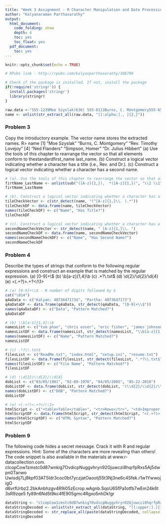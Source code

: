 ```yaml
---
title: "Week 3 Assignment - R Character Manipulation and Date Processing"
author: "Kalyanaraman Parthasarathy"
output:
  html_document:
    code_folding: show
    depth: 4
    toc: yes
    toc_float: yes
  pdf_document:
    toc: yes
---
```


```r
knitr::opts_chunk$set(echo = TRUE)

# RPubs link - http://rpubs.com/kalyanparthasarathy/308799

# Check if the package is installed. If not, install the package
if(!require('stringr')) {
  install.packages('stringr')
  library(stringr)
}

raw.data <-"555-1239Moe Szyslak(636) 555-0113Burns, C. Montgomery555-6542Rev. Timothy Lovejoy555 8904Ned Flanders636-555-3226Simpson, Homer5553642Dr. Julius Hibbert"
name <- unlist(str_extract_all(raw.data, "[[:alpha:]., ]{2,}"))

```

### Problem 3

Copy the introductory example. The vector name stores the extracted names.
R> name
     [1] "Moe Szyslak"       "Burns, C. Montgomery" "Rev. Timothy Lovejoy"
     [4] "Ned Flanders"      "Simpson, Homer"       "Dr. Julius Hibbert"
(a) Use the tools of this chapter to rearrange the vector so that all elements conform to thestandardfirst_name last_name.
(b) Construct a logical vector indicating whether a character has a title (i.e., Rev. and Dr.).
(c) Construct a logical vector indicating whether a character has a second name.

```r

# (a). Use the tools of this chapter to rearrange the vector so that all elements conform to thestandardfirst_name last_name.
firtName_LastName <- unlist(sub("([A-z]{1,}),  *([A-z]{1,})", "\\2 \\1", sub("[A-z]{1,}\\. "," ",name)))
firtName_LastName

# (b). Construct a logical vector indicating whether a character has a title (i.e., Rev. and Dr.).
tileCheckVector <- c(str_detect(name, "(^[A-z]{1,}\\. ).*"))
tileCheckDF <- data.frame(name, tileCheckVector)
names(tileCheckDF) <- c("Name", "Has Title?")
tileCheckDF

# (c). Construct a logical vector indicating whether a character has a second name.
secondNameCheckVector <- str_detect(name, " [A-z]{1,}\\. ")
secondNameCheckDF <- data.frame(name, secondNameCheckVector)
names(secondNameCheckDF) <- c("Name", "Has Second Name?")
secondNameCheckDF

```

### Problem 4

Describe the types of strings that conform to the following regular expressions and construct an example that is matched by the regular expression.
(a) [0-9]+\\$
(b) \\b[a-z]{1,4}\\b
(c) .*?\\.txt$
(d) \\d{2}/\\d{2}/\\d{4}
(e) <(.+?)>.+?</\\1>

```r

# (a) [0-9]+\\$ - N number of digits followed by $
cat("\014")
q4aData <- c("Kalyan: 4073647173$", "Partha: 4073647173")
q4aDataDF <- data.frame(q4aData, str_detect(q4aData, "[0-9]+\\$"))
names(q4aDataDF) <- c("Data", "Pattern Matched?")
q4aDataDF

# (b) \\b[a-z]{1,4}\\b
namesList <- c("tom phan", "chris esser", "eric fisher", "james johnson")
namesListDF <- data.frame(namesList, str_detect(namesList, "\\b[a-z]{1,4}\\b"))
names(namesListDF) <- c("Name", "Pattern Matched?")
namesListDF

# (c) .*?\\.txt$
filesList <- c("ReadMe.txt", "index.html", "setup.ini", "resume.txt")
filesListDF <- data.frame(filesList, str_detect(filesList, ".*?\\.txt$"))
names(filesListDF) <- c("File Name", "Pattern Matched?")
filesListDF

# (d) \\d{2}/\\d{2}/\\d{4}
dobList <- c("03/05/1981", "02-09-1976", "04/05/2005", "05-22-2010")
dobListDF <- data.frame(dobList, str_detect(dobList, "(\\d{2}/\\d{2}/\\d{4})"))
names(dobListDF) <- c("DOB", "Pattern Matched?")
dobListDF

# (e) <(.+?)>.+?</\\1>
htmlScript <- c("<table>Table</table>", "<tr>Rows</tr>", "<td>Improper cell definition<td>")
htmlScriptDF <- data.frame(htmlScript, str_detect(htmlScript, "<(.+?)>.+?</\\1>"))
names(htmlScriptDF) <- c("HTML Syntax", "Pattern Matched?")
htmlScriptDF


```

### Problem 9

The following code hides a secret message. Crack it with R and regular expressions. Hint: Some of the characters are more revealing than others! The code snippet is also available in the materials at www.r-datacollection.com.
clcopCow1zmstc0d87wnkig7OvdicpNuggvhryn92Gjuwczi8hqrfpRxs5Aj5dwpn0Tanwo
Uwisdij7Lj8kpf03AT5Idr3coc0bt7yczjatOaootj55t3Nj3ne6c4Sfek.r1w1YwwojigO
d6vrfUrbz2.2bkAnbhzgv4R9i05zEcrop.wAgnb.SqoU65fPa1otfb7wEm24k6t3sR9zqe5
fy89n6Nd5t9kc4fE905gmc4Rgxo5nhDk!gr

```r

dataString <- "clcopCow1zmstc0d87wnkig7OvdicpNuggvhryn92Gjuwczi8hqrfpRxs5Aj5dwpn0TanwoUwisdij7Lj8kpf03AT5Idr3coc0bt7yczjatOaootj55t3Nj3ne6c4Sfek.r1w1YwwojigOd6vrfUrbz2.2bkAnbhzgv4R9i05zEcrop.wAgnb.SqoU65fPa1otfb7wEm24k6t3sR9zqe5fy89n6Nd5t9kc4fE905gmc4Rgxo5nhDk!gr"
dataStringDecoded <- unlist(str_extract_all(dataString, "[[:upper:].]{1,}"))
dataStringDecoded <- str_replace_all(paste(dataStringDecoded, collapse = ''), fixed("."), " ")
dataStringDecoded

```
